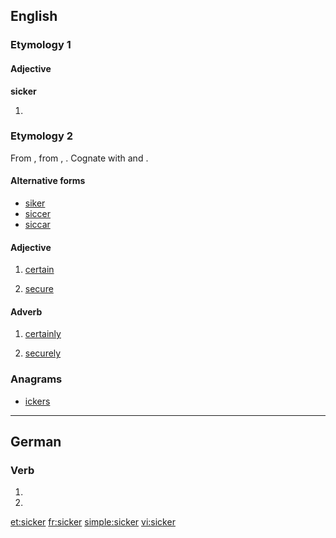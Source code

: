 ==English==

===Etymology 1===
{{compound|sick|-er}}

====Adjective====
'''sicker'''

# {{comparative of|sick}}

===Etymology 2===
From {{etyl|enm}} {{term|siker||secure, safe, stable, certain; gewiss, securely, safely, certainly|lang=enm}}, from {{etyl|ang}} {{term|sicer||lang=ang}}, {{term|sicor||secure, sure, certain, trustworthy|lang=ang}}. Cognate with {{etyl|de|-}} {{term|sicher||secure, safe, certain|lang=de}} and {{etyl|nl|-}} {{term|zeker||secure, safe, confirmed|lang=nl}}.

====Alternative forms====
* [[siker]]
* [[siccer]]
* [[siccar]]

====Adjective====
{{en-adjective|?}}

# {{obsolete|_|outside|_|dialects}} [[certain]]
# {{obsolete|_|outside|_|dialects}}  [[secure]]

====Adverb====
{{en-adverb|?}}

# {{obsolete|_|outside|_|dialects}} [[certainly]]
# {{obsolete|_|outside|_|dialects}} [[securely]]

===Anagrams===
* [[ickers#English|ickers]]

----

==German==

===Verb===
{{head|de}}

# {{de-verb form of|sickern|1|s|g}}
# {{de-verb form of|sickern|i|s}}

[[et:sicker]]
[[fr:sicker]]
[[simple:sicker]]
[[vi:sicker]]